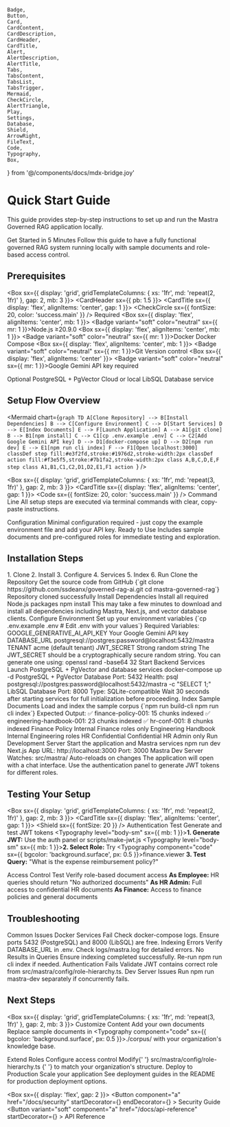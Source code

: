     Badge,
    Button,
    Card,
    CardContent,
    CardDescription,
    CardHeader,
    CardTitle,
    Alert,
    AlertDescription,
    AlertTitle,
    Tabs,
    TabsContent,
    TabsList,
    TabsTrigger,
    Mermaid,
    CheckCircle,
    AlertTriangle,
    Play,
    Settings,
    Database,
    Shield,
    ArrowRight,
    FileText,
    Code,
    Typography,
    Box,
} from '@/components/docs/mdx-bridge.joy'

# Quick Start Guide

This guide provides step-by-step instructions to set up and run the Mastra Governed RAG application locally.

<Alert className="mb-6">
    <Play className="h-4 w-4" />
    <AlertTitle>Get Started in 5 Minutes</AlertTitle>
    <AlertDescription>
        Follow this guide to have a fully functional governed RAG system running
        locally with sample documents and role-based access control.
    </AlertDescription>
</Alert>

<!-- toc -->

## Prerequisites

<Box sx={{ display: 'grid', gridTemplateColumns: { xs: '1fr', md: 'repeat(2, 1fr)' }, gap: 2, mb: 3 }}>
  <Card variant="outlined">
    <CardHeader sx={{ pb: 1.5 }}>
      <CardTitle sx={{ display: 'flex', alignItems: 'center', gap: 1 }}>
        <CheckCircle sx={{ fontSize: 20, color: 'success.main' }} />
        Required
      </CardTitle>
    </CardHeader>
    <CardContent>
      <Box sx={{ display: 'flex', alignItems: 'center', mb: 1 }}>
        <Badge variant="soft" color="neutral" sx={{ mr: 1 }}>Node.js</Badge>
        <Typography level="body-sm">≥20.9.0</Typography>
      </Box>
      <Box sx={{ display: 'flex', alignItems: 'center', mb: 1 }}>
        <Badge variant="soft" color="neutral" sx={{ mr: 1 }}>Docker</Badge>
        <Typography level="body-sm">Docker Compose</Typography>
      </Box>
      <Box sx={{ display: 'flex', alignItems: 'center', mb: 1 }}>
        <Badge variant="soft" color="neutral" sx={{ mr: 1 }}>Git</Badge>
        <Typography level="body-sm">Version control</Typography>
      </Box>
      <Box sx={{ display: 'flex', alignItems: 'center' }}>
        <Badge variant="soft" color="neutral" sx={{ mr: 1 }}>Google Gemini</Badge>
        <Typography level="body-sm">API key required</Typography>
      </Box>
    </CardContent>
  </Card>

  <Card variant="outlined">
    <CardHeader sx={{ pb: 1.5 }}>
      <CardTitle sx={{ display: 'flex', alignItems: 'center', gap: 1 }}>
        <Database sx={{ fontSize: 20, color: 'primary.main' }} />
        Optional
      </CardTitle>
    </CardHeader>
    <CardContent>
      <Box sx={{ display: 'flex', alignItems: 'center', mb: 1 }}>
        <Badge variant="outlined" sx={{ mr: 1 }}>PostgreSQL + PgVector</Badge>
        <Typography level="body-sm">Cloud or local</Typography>
      </Box>
      <Box sx={{ display: 'flex', alignItems: 'center' }}>
        <Badge variant="outlined" sx={{ mr: 1 }}>LibSQL</Badge>
        <Typography level="body-sm">Database service</Typography>
      </Box>
    </CardContent>
  </Card>
</Box>

## Setup Flow Overview

<Mermaid
    chart={`graph TD
    A[Clone Repository] --> B[Install Dependencies]
    B --> C[Configure Environment]
    C --> D[Start Services]
    D --> E[Index Documents]
    E --> F[Launch Application]
    A --> A1[git clone]
    B --> B1[npm install]
    C --> C1[cp .env.example .env]
    C --> C2[Add Google Gemini API key]
    D --> D1[docker-compose up]
    D --> D2[npm run dev]
    E --> E1[npm run cli index]
    F --> F1[Open localhost:3000]
    classDef step fill:#e3f2fd,stroke:#1976d2,stroke-width:2px
    classDef action fill:#f3e5f5,stroke:#7b1fa2,stroke-width:2px
    class A,B,C,D,E,F step
    class A1,B1,C1,C2,D1,D2,E1,F1 action
`}
/>

<Box sx={{ display: 'grid', gridTemplateColumns: { xs: '1fr', md: 'repeat(3, 1fr)' }, gap: 2, mb: 3 }}>
  <Card variant="outlined">
    <CardHeader>
      <CardTitle sx={{ display: 'flex', alignItems: 'center', gap: 1 }}>
        <Code sx={{ fontSize: 20, color: 'success.main' }} />
        Command Line
      </CardTitle>
    </CardHeader>
    <CardContent>
      <Typography level="body-sm">
        All setup steps are executed via terminal commands with clear, copy-paste instructions.
      </Typography>
    </CardContent>
  </Card>

<Card variant="outlined">
    <CardHeader>
        <CardTitle sx={{ display: 'flex', alignItems: 'center', gap: 1 }}>
            <Settings sx={{ fontSize: 20, color: 'primary.main' }} />
            Configuration
        </CardTitle>
    </CardHeader>
    <CardContent>
        <Typography level="body-sm">
            Minimal configuration required - just copy the example environment
            file and add your API key.
        </Typography>
    </CardContent>
</Card>

  <Card variant="outlined">
    <CardHeader>
      <CardTitle sx={{ display: 'flex', alignItems: 'center', gap: 1 }}>
        <Shield sx={{ fontSize: 20, color: 'secondary.main' }} />
        Ready to Use
      </CardTitle>
    </CardHeader>
    <CardContent>
      <Typography level="body-sm">
        Includes sample documents and pre-configured roles for immediate testing and exploration.
      </Typography>
    </CardContent>
  </Card>
</Box>

## Installation Steps

<Tabs defaultValue="clone">
  <TabsList>
    <TabsTrigger value="clone">1. Clone</TabsTrigger>
    <TabsTrigger value="install">2. Install</TabsTrigger>
    <TabsTrigger value="env">3. Configure</TabsTrigger>
    <TabsTrigger value="services">4. Services</TabsTrigger>
    <TabsTrigger value="index">5. Index</TabsTrigger>
    <TabsTrigger value="run">6. Run</TabsTrigger>
  </TabsList>

<TabsContent value="clone">
    <Card variant="outlined">
        <CardHeader>
            <CardTitle>Clone the Repository</CardTitle>
            <CardDescription>Get the source code from GitHub</CardDescription>
        </CardHeader>
        <CardContent>
            <Box
                sx={{
                    bgcolor: 'background.surface',
                    p: 2,
                    borderRadius: 1,
                    mb: 2,
                }}
            >
                <Typography component="pre" sx={{ fontSize: '0.875rem', m: 0 }}>
                    {`git clone https://github.com/ssdeanx/governed-rag-ai.git
cd mastra-governed-rag`}
                </Typography>
            </Box>
            <Box
                sx={{
                    display: 'flex',
                    alignItems: 'center',
                    typography: 'body-sm',
                    color: 'text.tertiary',
                }}
            >
                <CheckCircle
                    sx={{ fontSize: 16, mr: 1, color: 'success.main' }}
                />
                Repository cloned successfully
            </Box>
        </CardContent>
    </Card>
</TabsContent>

<TabsContent value="install">
    <Card variant="outlined">
        <CardHeader>
            <CardTitle>Install Dependencies</CardTitle>
            <CardDescription>
                Install all required Node.js packages
            </CardDescription>
        </CardHeader>
        <CardContent>
            <Box
                sx={{
                    bgcolor: 'background.surface',
                    p: 2,
                    borderRadius: 1,
                    mb: 2,
                }}
            >
                <Typography component="pre" sx={{ fontSize: '0.875rem', m: 0 }}>
                    npm install
                </Typography>
            </Box>
            <Alert>
                <AlertTriangle />
                <AlertDescription>
                    This may take a few minutes to download and install all
                    dependencies including Mastra, Next.js, and vector database
                    clients.
                </AlertDescription>
            </Alert>
        </CardContent>
    </Card>
</TabsContent>

  <TabsContent value="env">
    <Card variant="outlined">
      <CardHeader>
        <CardTitle>Configure Environment</CardTitle>
        <CardDescription>Set up your environment variables</CardDescription>
      </CardHeader>
      <CardContent>
        <Box sx={{ mb: 2 }}>
          <Box sx={{ bgcolor: 'background.surface', p: 2, borderRadius: 1, mb: 2 }}>
            <Typography component="pre" sx={{ fontSize: '0.875rem', m: 0 }}>
{`cp .env.example .env
# Edit .env with your values`}
            </Typography>
          </Box>
          <Typography sx={{ fontWeight: 'bold', mb: 1 }}>Required Variables:</Typography>
          <Box sx={{ mb: 2 }}>
            <Box sx={{ display: 'flex', justifyContent: 'space-between', mb: 1 }}>
              <Typography component="code" sx={{ bgcolor: 'background.surface', px: 1, py: 0.5, borderRadius: 0.5 }}>GOOGLE_GENERATIVE_AI_API_KEY</Typography>
              <Typography level="body-sm" sx={{ color: 'text.tertiary' }}>Your Google Gemini API key</Typography>
            </Box>
            <Box sx={{ display: 'flex', justifyContent: 'space-between', mb: 1 }}>
              <Typography component="code" sx={{ bgcolor: 'background.surface', px: 1, py: 0.5, borderRadius: 0.5 }}>DATABASE_URL</Typography>
              <Typography level="body-sm" sx={{ color: 'text.tertiary' }}>postgresql://postgres:password@localhost:5432/mastra</Typography>
            </Box>
            <Box sx={{ display: 'flex', justifyContent: 'space-between', mb: 1 }}>
              <Typography component="code" sx={{ bgcolor: 'background.surface', px: 1, py: 0.5, borderRadius: 0.5 }}>TENANT</Typography>
              <Typography level="body-sm" sx={{ color: 'text.tertiary' }}>acme (default tenant)</Typography>
            </Box>
            <Box sx={{ display: 'flex', justifyContent: 'space-between' }}>
              <Typography component="code" sx={{ bgcolor: 'background.surface', px: 1, py: 0.5, borderRadius: 0.5 }}>JWT_SECRET</Typography>
              <Typography level="body-sm" sx={{ color: 'text.tertiary' }}>Strong random string</Typography>
            </Box>
          </Box>
          <Alert>
            <Shield />
            <AlertDescription>
              The JWT_SECRET should be a cryptographically secure random string. You can generate one using: <Typography component="code">openssl rand -base64 32</Typography>
            </AlertDescription>
          </Alert>
        </Box>
      </CardContent>
    </Card>

</TabsContent>

  <TabsContent value="services">
    <Card variant="outlined">
      <CardHeader>
        <CardTitle>Start Backend Services</CardTitle>
        <CardDescription>Launch PostgreSQL + PgVector and database services</CardDescription>
      </CardHeader>
      <CardContent>
        <Box sx={{ mb: 2 }}>
          <Box sx={{ bgcolor: 'background.surface', p: 2, borderRadius: 1, mb: 2 }}>
            <Typography component="pre" sx={{ fontSize: '0.875rem', m: 0 }}>
docker-compose up -d
            </Typography>
          </Box>
          <Box sx={{ display: 'grid', gridTemplateColumns: { xs: '1fr', md: 'repeat(2, 1fr)' }, gap: 2, mb: 2 }}>
            <Card variant="soft">
              <CardHeader sx={{ pb: 1.5 }}>
                <CardTitle sx={{ fontSize: '1rem' }}>PostgreSQL + PgVector Database</CardTitle>
              </CardHeader>
              <CardContent>
                <Typography level="body-sm" sx={{ mb: 0.5 }}>
                  Port: <Typography component="code" sx={{ bgcolor: 'background.surface', px: 0.5 }}>5432</Typography>
                </Typography>
                <Typography level="body-sm">
                  Health: <Typography component="code" sx={{ bgcolor: 'background.surface', px: 0.5 }}>psql postgresql://postgres:password@localhost:5432/mastra -c "SELECT 1;"</Typography>
                </Typography>
              </CardContent>
            </Card>
            <Card variant="soft">
              <CardHeader sx={{ pb: 1.5 }}>
                <CardTitle sx={{ fontSize: '1rem' }}>LibSQL Database</CardTitle>
              </CardHeader>
              <CardContent>
                <Typography level="body-sm" sx={{ mb: 0.5 }}>
                  Port: <Typography component="code" sx={{ bgcolor: 'background.surface', px: 0.5 }}>8000</Typography>
                </Typography>
                <Typography level="body-sm">Type: SQLite-compatible</Typography>
              </CardContent>
            </Card>
          </Box>
          <Alert>
            <AlertTriangle />
            <AlertDescription>
              Wait 30 seconds after starting services for full initialization before proceeding.
            </AlertDescription>
          </Alert>
        </Box>
      </CardContent>
    </Card>

</TabsContent>

  <TabsContent value="index">
    <Card variant="outlined">
      <CardHeader>
        <CardTitle>Index Sample Documents</CardTitle>
        <CardDescription>Load and index the sample corpus</CardDescription>
      </CardHeader>
      <CardContent>
        <Box sx={{ mb: 2 }}>
          <Box sx={{ bgcolor: 'background.surface', p: 2, borderRadius: 1, mb: 2 }}>
            <Typography component="pre" sx={{ fontSize: '0.875rem', m: 0 }}>
{`npm run build-cli
npm run cli index`}
            </Typography>
          </Box>
          <Typography sx={{ fontWeight: 'bold', mb: 1 }}>Expected Output:</Typography>
          <Box sx={{ bgcolor: 'background.surface', p: 2, borderRadius: 1, mb: 2, fontFamily: 'monospace', fontSize: '0.875rem' }}>
            <Typography sx={{ color: 'success.main', mb: 0.5 }}>✅ finance-policy-001: 15 chunks indexed</Typography>
            <Typography sx={{ color: 'success.main', mb: 0.5 }}>✅ engineering-handbook-001: 23 chunks indexed</Typography>
            <Typography sx={{ color: 'success.main' }}>✅ hr-conf-001: 8 chunks indexed</Typography>
          </Box>
          <Box sx={{ display: 'grid', gridTemplateColumns: { xs: '1fr', md: 'repeat(3, 1fr)' }, gap: 2, mb: 2 }}>
            <Card variant="soft">
              <CardHeader sx={{ pb: 1 }}>
                <CardTitle sx={{ fontSize: '0.9rem' }}>Finance Policy</CardTitle>
              </CardHeader>
              <CardContent sx={{ pt: 0 }}>
                <Badge variant="soft" color="neutral" sx={{ mb: 0.5 }}>Internal</Badge>
                <Typography level="body-xs" sx={{ color: 'text.tertiary' }}>Finance roles only</Typography>
              </CardContent>
            </Card>
            <Card variant="soft">
              <CardHeader sx={{ pb: 1 }}>
                <CardTitle sx={{ fontSize: '0.9rem' }}>Engineering Handbook</CardTitle>
              </CardHeader>
              <CardContent sx={{ pt: 0 }}>
                <Badge variant="soft" color="neutral" sx={{ mb: 0.5 }}>Internal</Badge>
                <Typography level="body-xs" sx={{ color: 'text.tertiary' }}>Engineering roles</Typography>
              </CardContent>
            </Card>
            <Card variant="soft">
              <CardHeader sx={{ pb: 1 }}>
                <CardTitle sx={{ fontSize: '0.9rem' }}>HR Confidential</CardTitle>
              </CardHeader>
              <CardContent sx={{ pt: 0 }}>
                <Badge variant="solid" color="danger" sx={{ mb: 0.5 }}>Confidential</Badge>
                <Typography level="body-xs" sx={{ color: 'text.tertiary' }}>HR Admin only</Typography>
              </CardContent>
            </Card>
          </Box>
        </Box>
      </CardContent>
    </Card>

</TabsContent>

  <TabsContent value="run">
    <Card variant="outlined">
      <CardHeader>
        <CardTitle>Run Development Server</CardTitle>
        <CardDescription>Start the application and Mastra services</CardDescription>
      </CardHeader>
      <CardContent>
        <Box sx={{ mb: 2 }}>
          <Box sx={{ bgcolor: 'background.surface', p: 2, borderRadius: 1, mb: 2 }}>
            <Typography component="pre" sx={{ fontSize: '0.875rem', m: 0 }}>
npm run dev
            </Typography>
          </Box>
          <Box sx={{ display: 'grid', gridTemplateColumns: { xs: '1fr', md: 'repeat(2, 1fr)' }, gap: 2, mb: 2 }}>
            <Card variant="soft">
              <CardHeader sx={{ pb: 1.5 }}>
                <CardTitle sx={{ display: 'flex', alignItems: 'center', gap: 1, fontSize: '1rem' }}>
                  <Settings sx={{ fontSize: 16 }} />
                  Next.js App
                </CardTitle>
              </CardHeader>
              <CardContent>
                <Typography level="body-sm" sx={{ mb: 0.5 }}>
                  URL: <Typography component="a" href="http://localhost:3000" sx={{ color: 'primary.main', textDecoration: 'none' }}>http://localhost:3000</Typography>
                </Typography>
                <Typography level="body-sm">Port: <Typography component="code" sx={{ bgcolor: 'background.surface', px: 0.5 }}>3000</Typography></Typography>
              </CardContent>
            </Card>
            <Card variant="soft">
              <CardHeader sx={{ pb: 1.5 }}>
                <CardTitle sx={{ display: 'flex', alignItems: 'center', gap: 1, fontSize: '1rem' }}>
                  <Shield sx={{ fontSize: 16 }} />
                  Mastra Dev Server
                </CardTitle>
              </CardHeader>
              <CardContent>
                <Typography level="body-sm" sx={{ mb: 0.5 }}>
                  Watches: <Typography component="code" sx={{ bgcolor: 'background.surface', px: 0.5 }}>src/mastra/</Typography>
                </Typography>
                <Typography level="body-sm">Auto-reloads on changes</Typography>
              </CardContent>
            </Card>
          </Box>
          <Alert>
            <CheckCircle />
            <AlertDescription>
              The application will open with a chat interface. Use the authentication panel to generate JWT tokens for different roles.
            </AlertDescription>
          </Alert>
        </Box>
      </CardContent>
    </Card>

</TabsContent>
</Tabs>

## Testing Your Setup

<Box sx={{ display: 'grid', gridTemplateColumns: { xs: '1fr', md: 'repeat(2, 1fr)' }, gap: 2, mb: 3 }}>
  <Card variant="outlined">
    <CardHeader>
      <CardTitle sx={{ display: 'flex', alignItems: 'center', gap: 1 }}>
        <Shield sx={{ fontSize: 20 }} />
        Authentication Test
      </CardTitle>
      <CardDescription>Generate and test JWT tokens</CardDescription>
    </CardHeader>
    <CardContent>
      <Typography level="body-sm" sx={{ mb: 1 }}><strong>1. Generate JWT:</strong> Use the auth panel or scripts/make-jwt.js</Typography>
      <Typography level="body-sm" sx={{ mb: 1 }}><strong>2. Select Role:</strong> Try <Typography component="code" sx={{ bgcolor: 'background.surface', px: 0.5 }}>finance.viewer</Typography></Typography>
      <Typography level="body-sm"><strong>3. Test Query:</strong> "What is the expense reimbursement policy?"</Typography>
    </CardContent>
  </Card>

  <Card variant="outlined">
    <CardHeader>
      <CardTitle sx={{ display: 'flex', alignItems: 'center', gap: 1 }}>
        <FileText sx={{ fontSize: 20 }} />
        Access Control Test
      </CardTitle>
      <CardDescription>Verify role-based document access</CardDescription>
    </CardHeader>
    <CardContent>
      <Typography level="body-sm" sx={{ mb: 1 }}><strong>As Employee:</strong> HR queries should return "No authorized documents"</Typography>
      <Typography level="body-sm" sx={{ mb: 1 }}><strong>As HR Admin:</strong> Full access to confidential HR documents</Typography>
      <Typography level="body-sm"><strong>As Finance:</strong> Access to finance policies and general documents</Typography>
    </CardContent>
  </Card>
</Box>

## Troubleshooting

<Card variant="outlined">
  <CardHeader>
    <CardTitle>Common Issues</CardTitle>
  </CardHeader>
  <CardContent>
    <Box sx={{ display: 'flex', alignItems: 'flex-start', gap: 2, mb: 2 }}>
      <AlertTriangle sx={{ fontSize: 20, color: 'warning.main', mt: 0.5 }} />
      <Box>
        <Typography sx={{ fontWeight: 'bold' }}>Docker Services Fail</Typography>
        <Typography level="body-sm" sx={{ color: 'text.tertiary' }}>
          Check <Typography component="code" sx={{ bgcolor: 'background.surface', px: 0.5 }}>docker-compose logs</Typography>. Ensure ports 5432 (PostgreSQL) and 8000 (LibSQL) are free.
        </Typography>
      </Box>
    </Box>
    <Box sx={{ display: 'flex', alignItems: 'flex-start', gap: 2, mb: 2 }}>
      <AlertTriangle sx={{ fontSize: 20, color: 'warning.main', mt: 0.5 }} />
      <Box>
        <Typography sx={{ fontWeight: 'bold' }}>Indexing Errors</Typography>
        <Typography level="body-sm" sx={{ color: 'text.tertiary' }}>
          Verify DATABASE_URL in .env. Check logs/mastra.log for detailed errors.
        </Typography>
      </Box>
    </Box>
    <Box sx={{ display: 'flex', alignItems: 'flex-start', gap: 2, mb: 2 }}>
      <AlertTriangle sx={{ fontSize: 20, color: 'warning.main', mt: 0.5 }} />
      <Box>
        <Typography sx={{ fontWeight: 'bold' }}>No Results in Queries</Typography>
        <Typography level="body-sm" sx={{ color: 'text.tertiary' }}>
          Ensure indexing completed successfully. Re-run <Typography component="code" sx={{ bgcolor: 'background.surface', px: 0.5 }}>npm run cli index</Typography> if needed.
        </Typography>
      </Box>
    </Box>
    <Box sx={{ display: 'flex', alignItems: 'flex-start', gap: 2, mb: 2 }}>
      <AlertTriangle sx={{ fontSize: 20, color: 'warning.main', mt: 0.5 }} />
      <Box>
        <Typography sx={{ fontWeight: 'bold' }}>Authentication Fails</Typography>
        <Typography level="body-sm" sx={{ color: 'text.tertiary' }}>
          Validate JWT contains correct role from src/mastra/config/role-hierarchy.ts.
        </Typography>
      </Box>
    </Box>
    <Box sx={{ display: 'flex', alignItems: 'flex-start', gap: 2 }}>
      <AlertTriangle sx={{ fontSize: 20, color: 'warning.main', mt: 0.5 }} />
      <Box>
        <Typography sx={{ fontWeight: 'bold' }}>Dev Server Issues</Typography>
        <Typography level="body-sm" sx={{ color: 'text.tertiary' }}>
          Run <Typography component="code" sx={{ bgcolor: 'background.surface', px: 0.5 }}>npm run mastra-dev</Typography> separately if concurrently fails.
        </Typography>
      </Box>
    </Box>

  </CardContent>
</Card>

## Next Steps

<Box sx={{ display: 'grid', gridTemplateColumns: { xs: '1fr', md: 'repeat(3, 1fr)' }, gap: 2, mb: 3 }}>
  <Card variant="outlined">
    <CardHeader>
      <CardTitle>Customize Content</CardTitle>
      <CardDescription>Add your own documents</CardDescription>
    </CardHeader>
    <CardContent>
      <Typography level="body-sm">
        Replace sample documents in <Typography component="code" sx={{ bgcolor: 'background.surface', px: 0.5 }}>./corpus/</Typography> with your organization's knowledge base.
      </Typography>
    </CardContent>
  </Card>

<Card variant="outlined">
    <CardHeader>
        <CardTitle>Extend Roles</CardTitle>
        <CardDescription>Configure access control</CardDescription>
    </CardHeader>
    <CardContent>
        <Typography level="body-sm">
            Modify{' '}
            <Typography
                component="code"
                sx={{ bgcolor: 'background.surface', px: 0.5 }}
            >
                src/mastra/config/role-hierarchy.ts
            </Typography>{' '}
            to match your organization's structure.
        </Typography>
    </CardContent>
</Card>

  <Card variant="outlined">
    <CardHeader>
      <CardTitle>Deploy to Production</CardTitle>
      <CardDescription>Scale your application</CardDescription>
    </CardHeader>
    <CardContent>
      <Typography level="body-sm">
        See deployment guides in the README for production deployment options.
      </Typography>
    </CardContent>
  </Card>
</Box>

<Box sx={{ display: 'flex', gap: 2 }}>
    <Button
        component="a"
        href="/docs/security"
        startDecorator={<Shield />}
        endDecorator={<ArrowRight />}
    >
        Security Guide
    </Button>
    <Button
        variant="soft"
        component="a"
        href="/docs/api-reference"
        startDecorator={<FileText />}
    >
        API Reference
    </Button>
</Box>
